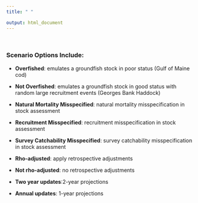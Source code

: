 ```yaml
---
title: " "

output: html_document
---
```


<br>

### Scenario Options Include:  

- **Overfished**: emulates a groundfish stock in poor status (Gulf of Maine cod) <br>

- **Not Overfished**: emulates a groundfish stock in good status with random large recruitment events (Georges Bank Haddock) <br>

- **Natural Mortality Misspecified**: natural mortality misspecification in stock assessment <br>

- **Recruitment Misspecified**: recruitment misspecification in stock assessment <br>

- **Survey Catchability Misspecified**: survey catchability misspecification in stock assessment <br>

- **Rho-adjusted**: apply retrospective adjustments <br>

- **Not rho-adjusted**: no retrospective adjustments <br>

- **Two year updates**:2-year projections  <br>

- **Annual updates**: 1-year projections <br>

<br>

